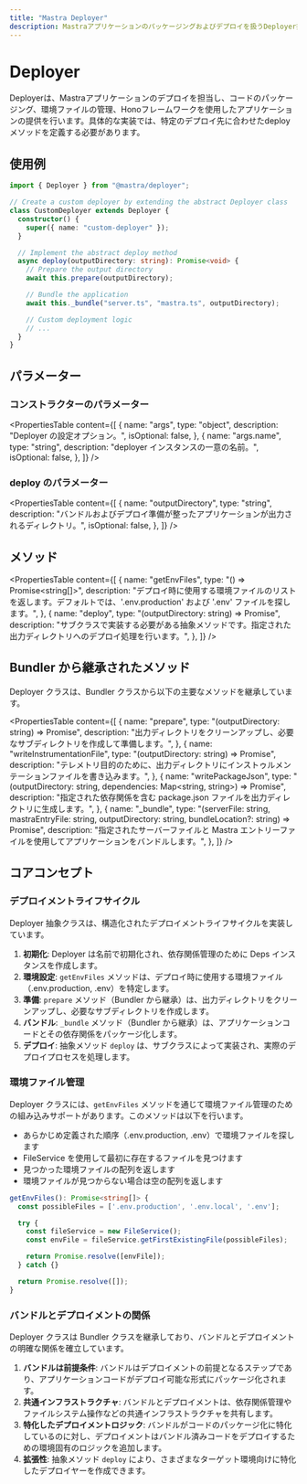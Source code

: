 ```yaml
---
title: "Mastra Deployer"
description: Mastraアプリケーションのパッケージングおよびデプロイを扱うDeployer抽象クラスのドキュメント。
---
```


# Deployer

Deployerは、Mastraアプリケーションのデプロイを担当し、コードのパッケージング、環境ファイルの管理、Honoフレームワークを使用したアプリケーションの提供を行います。具体的な実装では、特定のデプロイ先に合わせたdeployメソッドを定義する必要があります。

## 使用例

```typescript
import { Deployer } from "@mastra/deployer";

// Create a custom deployer by extending the abstract Deployer class
class CustomDeployer extends Deployer {
  constructor() {
    super({ name: "custom-deployer" });
  }

  // Implement the abstract deploy method
  async deploy(outputDirectory: string): Promise<void> {
    // Prepare the output directory
    await this.prepare(outputDirectory);

    // Bundle the application
    await this._bundle("server.ts", "mastra.ts", outputDirectory);

    // Custom deployment logic
    // ...
  }
}
```

## パラメーター

### コンストラクターのパラメーター

<PropertiesTable
  content={[
    {
      name: "args",
      type: "object",
      description: "Deployer の設定オプション。",
      isOptional: false,
    },
    {
      name: "args.name",
      type: "string",
      description: "deployer インスタンスの一意の名前。",
      isOptional: false,
    },
  ]}
/>

### deploy のパラメーター

<PropertiesTable
  content={[
    {
      name: "outputDirectory",
      type: "string",
      description:
        "バンドルおよびデプロイ準備が整ったアプリケーションが出力されるディレクトリ。",
      isOptional: false,
    },
  ]}
/>

## メソッド

<PropertiesTable
  content={[
    {
      name: "getEnvFiles",
      type: "() => Promise<string[]>",
      description:
        "デプロイ時に使用する環境ファイルのリストを返します。デフォルトでは、'.env.production' および '.env' ファイルを探します。",
    },
    {
      name: "deploy",
      type: "(outputDirectory: string) => Promise<void>",
      description:
        "サブクラスで実装する必要がある抽象メソッドです。指定された出力ディレクトリへのデプロイ処理を行います。",
    },
  ]}
/>

## Bundler から継承されたメソッド

Deployer クラスは、Bundler クラスから以下の主要なメソッドを継承しています。

<PropertiesTable
  content={[
    {
      name: "prepare",
      type: "(outputDirectory: string) => Promise<void>",
      description:
        "出力ディレクトリをクリーンアップし、必要なサブディレクトリを作成して準備します。",
    },
    {
      name: "writeInstrumentationFile",
      type: "(outputDirectory: string) => Promise<void>",
      description:
        "テレメトリ目的のために、出力ディレクトリにインストゥルメンテーションファイルを書き込みます。",
    },
    {
      name: "writePackageJson",
      type: "(outputDirectory: string, dependencies: Map<string, string>) => Promise<void>",
      description:
        "指定された依存関係を含む package.json ファイルを出力ディレクトリに生成します。",
    },
    {
      name: "_bundle",
      type: "(serverFile: string, mastraEntryFile: string, outputDirectory: string, bundleLocation?: string) => Promise<void>",
      description:
        "指定されたサーバーファイルと Mastra エントリーファイルを使用してアプリケーションをバンドルします。",
    },
  ]}
/>

## コアコンセプト

### デプロイメントライフサイクル

Deployer 抽象クラスは、構造化されたデプロイメントライフサイクルを実装しています。

1. **初期化**: Deployer は名前で初期化され、依存関係管理のために Deps インスタンスを作成します。
2. **環境設定**: `getEnvFiles` メソッドは、デプロイ時に使用する環境ファイル（.env.production, .env）を特定します。
3. **準備**: `prepare` メソッド（Bundler から継承）は、出力ディレクトリをクリーンアップし、必要なサブディレクトリを作成します。
4. **バンドル**: `_bundle` メソッド（Bundler から継承）は、アプリケーションコードとその依存関係をパッケージ化します。
5. **デプロイ**: 抽象メソッド `deploy` は、サブクラスによって実装され、実際のデプロイプロセスを処理します。

### 環境ファイル管理

Deployer クラスには、`getEnvFiles` メソッドを通じて環境ファイル管理のための組み込みサポートがあります。このメソッドは以下を行います。

- あらかじめ定義された順序（.env.production, .env）で環境ファイルを探します
- FileService を使用して最初に存在するファイルを見つけます
- 見つかった環境ファイルの配列を返します
- 環境ファイルが見つからない場合は空の配列を返します

```typescript
getEnvFiles(): Promise<string[]> {
  const possibleFiles = ['.env.production', '.env.local', '.env'];

  try {
    const fileService = new FileService();
    const envFile = fileService.getFirstExistingFile(possibleFiles);

    return Promise.resolve([envFile]);
  } catch {}

  return Promise.resolve([]);
}
```

### バンドルとデプロイメントの関係

Deployer クラスは Bundler クラスを継承しており、バンドルとデプロイメントの明確な関係を確立しています。

1. **バンドルは前提条件**: バンドルはデプロイメントの前提となるステップであり、アプリケーションコードがデプロイ可能な形式にパッケージ化されます。
2. **共通インフラストラクチャ**: バンドルとデプロイメントは、依存関係管理やファイルシステム操作などの共通インフラストラクチャを共有します。
3. **特化したデプロイメントロジック**: バンドルがコードのパッケージ化に特化しているのに対し、デプロイメントはバンドル済みコードをデプロイするための環境固有のロジックを追加します。
4. **拡張性**: 抽象メソッド `deploy` により、さまざまなターゲット環境向けに特化したデプロイヤーを作成できます。
